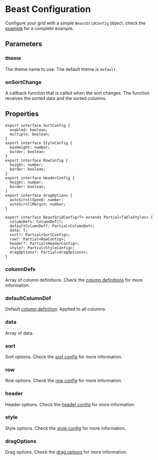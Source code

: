 # Beast Configuration

Configure your grid with a simple `BeastGridConfig` object. check the [example](example/basic) for a complete example.


## Parameters

### theme

The theme name to use. The default theme is `default`.

### onSortChange

A callback function that is called when the sort changes. 
The function receives the sorted data and the sorted columns.

## Properties

```tsx
export interface SortConfig {
  enabled: boolean;
  multiple: boolean;
}
export interface StyleConfig {
  maxHeight: number;
  border: boolean;
}
export interface RowConfig { 
  height: number;
  border: boolean;
}
export interface HeaderConfig {
  height: number;
  border: boolean;
}
export interface dragOptions {
  autoScrollSpeed: number;
  autoScrollMargin: number;
}

export interface BeastGridConfig<T> extends Partial<TableStyles> {
  columnDefs: ColumnDef[];
  defaultColumnDef?: Partial<ColumnDef>;
  data: T;
  sort?: Partial<SortConfig>;
  row?: Partial<RowConfig>;
  header?: Partial<HeaderConfig>;
  style?: Partial<StyleConfig>;
  dragOptions?: Partial<dragOptions>;
}
```

### columnDefs

Array of column definitions. Check the [column definitions](columns/definitions) for more information.

### defaultColumnDef

Default [column definition](#columnDefs). Applied to all columns.

### data

Array of data.

### sort

Sort options. Check the [sort config](sort) for more information.

### row

Row options. Check the [row config](row) for more information.

### header

Header options. Check the [header config](header) for more information.

### style

Style options. Check the [style config](style) for more information.

### dragOptions

Drag options. Check the [drag options](drag) for more information.
